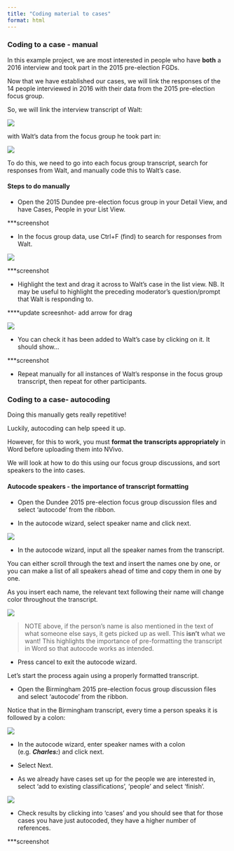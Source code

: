 ```yaml
---
title: "Coding material to cases"
format: html
---
```



### Coding to a case - manual  


In this example project, we are most interested in people who have **both** a 2016 interview and took part in the 2015 pre-election FGDs. 

Now that we have established our cases, we will link the responses of the 14 people interviewed in 2016 with their data from the 2015 pre-election focus group.  

So, we will link the interview transcript of Walt: 

![](images/Walt interview.png)

with Walt's data from the focus group he took part in: 

![](images/Walt FGD.png)


To do this, we need to go into  each focus group transcript, search for responses from Walt, and manually code this to Walt's case. 

#### **Steps to do manually**

- Open the 2015 Dundee pre-election focus group in your Detail View, and have Cases, People in your List View. 

***screenshot 


- In the focus group data, use Ctrl+F (find) to search for responses from Walt. 

![](images/Code to case ctrl F.png)

***screenshot 

- Highlight the text and drag it across to Walt's case in the list view. NB. It may be useful to highlight the preceding moderator's question/prompt that Walt is responding to. 


****update screesnhot- add arrow for drag 

![](images/Code to case drag.png)

- You can check it has been added to Walt's case by clicking on it. It should show...

***screenshot 

- Repeat manually for all instances of Walt's response in the focus group transcript, then repeat for other participants. 


### Coding to a case- autocoding  


Doing this manually gets really repetitive!  

Luckily, autocoding can help speed it up. 

However, for this to work, you must **format the transcripts appropriately** in Word before uploading them into NVivo. 

We will look at how to do this using our focus group discussions, and sort speakers to the into cases. 

#### **Autocode speakers - the importance of transcript formatting**

- Open the Dundee 2015 pre-election focus group discussion files and select 'autocode' from the ribbon. 

- In the autocode wizard, select speaker name and click next. 

![](images/autocode 1.png)

- In the autocode wizard, input all the speaker names from the transcript. 

You can either scroll through the text and insert the names one by one, or you can make a list of all speakers ahead of time and copy them in one by one. 

As you insert each name, the relevant text following their name will change color throughout the transcript. 

![](images/autocode 2.png)

>NOTE above, if the person’s name is also mentioned in the text of what someone else says,  it gets picked up as well. 
> This **isn't** what we want! 
> This highlights the importance of pre-formatting the transcript in Word so that autocode works as intended. 

- Press cancel to exit the autocode wizard. 

Let's start the process again using a properly formatted transcript. 

- Open the Birmingham 2015 pre-election focus group discussion files and select 'autocode' from the ribbon. 

Notice that in the Birmingham transcript, every time a person speaks it is followed by a colon: 

![](images/Birmingham FGD.png)


- In the autocode wizard, enter speaker names with a colon (e.g. ***Charles:***) and click next. 

- Select Next. 

- As we already have cases set up for the people we are interested in, select ‘add to existing classifications’, ‘people’ and select ‘finish’. 

![](images/autocode 3.png)

- Check results by clicking into ‘cases’ and you should see that for those cases you have just autocoded, they have a higher number of references.

***screenshot 

